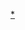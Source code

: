{{Navbox
|name  = 柴可夫斯基协奏曲
|state = autocollapse
|title = [[柴可夫斯基]][[協奏曲]]
|listclass = hlist

|group1 = 鋼琴協奏曲
|list1 =
*[[第1鋼琴協奏曲 (柴可夫斯基)|降B小調第1號，Op.23]]
*[[第2號鋼琴協奏曲 (柴可夫斯基)|G大調第2號，Op.44]]
*[[第3號鋼琴協奏曲 (柴可夫斯基)|降E大調第3號，Op.75]]

|group2 = 小提琴協奏曲
|list2 =
*[[小提琴协奏曲_(柴可夫斯基)|D大調，Op.35]]

|below = [[柴可夫斯基作品列表]]

}}<noinclude>
[[Category:柴可夫斯基作品|*]]</noinclude>